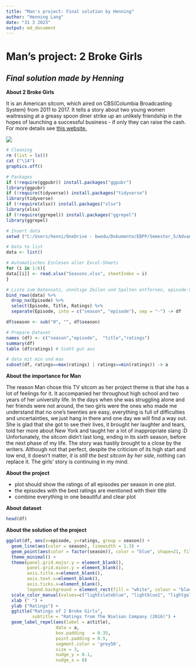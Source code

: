 ```yaml
---
title: "Man's project: Final solution by Henning"
author: "Henning Lang"
date: "31 3 2023"
output: md_document
---
```

# Man's project: 2 Broke Girls
## *Final solution made by Henning*

**About 2 Broke Girls**

It is an American sitcom, which aired on CBS(Columbia Broadcasting System) from 2011 to 2017. It tells a story about two young women waitressing at a greasy spoon diner strike up an unlikely friendship in the hopes of launching a successful business - if only they can raise the cash. For more details see [this website.](https://www.imdb.com/title/tt1845307/.)

![](https://raw.githubusercontent.com/Dr-Eberle-Zentrum/Advanced-data-processing-with-R/main/Projects/caoman199711/Girls.png)


```r
# Cleaning
rm (list = ls())
cat ("\14")
graphics.off()

# Packages
if (!require(ggpubr)) install.packages("ggpubr")
library(ggpubr)
if (!require(tidyverse)) install.packages("tidyverse")
library(tidyverse)
if (!require(xlsx)) install.packages("xlsx")
library(xlsx)
if (!require(ggrepel)) install.packages("ggrepel")
library(ggrepel)

# Insert data 
setwd ("C:/Users/henni/OneDrive - bwedu/Dokumente/EBPP/Semester_5/Advanced R/Man's Projekt")

# Data to list
data <- list()

# Automatisches Einlesen aller Excel-Sheets
for (i in 1:6){
data[[i]] <- read.xlsx("Seasons.xlsx", sheetIndex = i)
}

# Liste zum Datensatz, unnötige Zeilen und Spalten entfernen, episode-Spalte in Episode und Season aufteilen
bind_rows(data) %>% 
  drop_na(Episode) %>% 
  select(Episode, Title, Ratings) %>% 
  separate(Episode, into = c("season", "episode"), sep = "-") -> df

df$season <- sub("0", "", df$season)

# Prepare Dataset
names (df) <- c("season","episode",  "title","ratings")
summary(df)
table (df$ratings) # Sieht gut aus

# data mit min und max
subset(df, ratings==max(ratings) | ratings==min(ratings)) -> a
```

**About the importance for Man**

The reason Man chose this TV sitcom as her project theme is that she has a lot of feelings for it. It accompanied her throughout high school and two years of her university life. In the days when she was struggling alone and her friends were not around, the two girls were the ones who made me understand that no one’s twenties are easy, everything is full of difficulties and uncertainties, we just hang in there and one day we will find a way out. She is glad that she got to see their lives, it brought her laughter and tears, told her more about New York and taught her a lot of inappropriate slang :D
Unfortunately, the sitcom didn’t last long, ending in its sixth season, before the next phase of my life. The story was hastily brought to a close by the writers. Although not that perfect, despite the criticism of its high start and low end, it doesn’t matter, *it is still the best sitcom by her side*, nothing can replace it. The girls’ story is continuing in my mind.

**About the project**

- plot should show the ratings of all episodes per season in one plot.
- the episodes with the best ratings are mentioned with their title
- combine everything in one beautiful and clear plot

**About dataset**

```r
head(df)
```


**About the solution of the project**

```r
ggplot(df, aes(x=episode, y=ratings, group = season)) +
  geom_line(aes(color = season), linewidth = 1.3) +
  geom_point(aes(color = factor(season)), color = "blue", shape=21, fill="#69b3a2", size=2) +
  theme_minimal() +
  theme(panel.grid.major.y = element_blank(),
        panel.grid.minor.y = element_blank(),
        axis.title.x=element_blank(),
        axis.text.x=element_blank(),
        axis.ticks.x=element_blank(),
        legend.background = element_rect(fill = "white", colour = "black")) +
  scale_color_manual(values=c("lightslateblue", "lightblue1", "lightgoldenrod4", "mediumblue", "lightcyan3", "lightcyan4")) +
  xlab (" ") +
  ylab ("Ratings") + 
  ggtitle("Ratings of 2 Broke Girls",
          subtitle = "Ratings from The Nielson Company (2016)") +
  geom_label_repel(aes(label = a$title),
                   data = a,
                   box.padding   = 0.35, 
                   point.padding = 0.5,
                   segment.color = 'grey50',
                   size = 3, 
                   nudge_y = 0.1,
                   nudge_x = 6)
```
